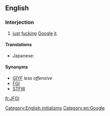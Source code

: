 ==English==

===Interjection===
{{en-interj}}

# {{context|Internet|lang=en}} [[just]] [[fuck]]ing [[Google]] [[it]].

====Translations====
{{trans-top|Abbreviation of ''just fucking Google it''}}
* Japanese: {{t|ja|ggrks|tr={{m|ja|ググれカス}}, gugure kasu}}
{{trans-mid}}
{{trans-bottom}}

====Synonyms====
* [[GIYF]] ''less offensive''
* [[FGI]]
* [[STFW]]

[[Category:English initialisms]]
[[Category:en:Google]]

[[fr:JFGI]]